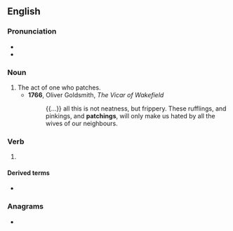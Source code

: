 ==English==

===Pronunciation===
* {{IPA|/ˈpætʃɪŋ/|lang=en}}
* {{hyphenation|patch|ing|lang=en}}

===Noun===
{{en-noun}}

# The act of one who patches.
#* '''1766''', Oliver Goldsmith, ''The Vicar of Wakefield''
#*: {{...}} all this is not neatness, but frippery. These rufflings, and pinkings, and '''patchings''', will only make us hated by all the wives of our neighbours.

===Verb===
{{head|en|verb form}}

# {{present participle of|patch|lang=en|nocat=1}}

====Derived terms====
* {{l|en|monkey-patching}}

===Anagrams===
* {{anagrams|en|a=acghinpt|nightcap}}